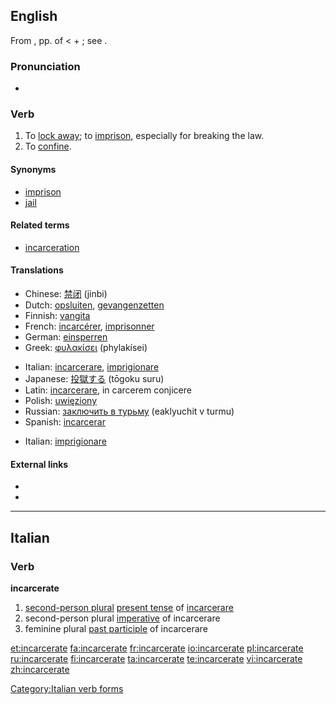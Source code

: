 ==English==

From {{ML.}} {{term|incarceratus}}, pp. of {{term|incarcerare||to imprison}} < {{etyl|la}} {{term|in||in}} + {{term|carcer||a prison}}; see {{term|carcerate}}.

===Pronunciation===
* {{a|UK}} {{IPA|/ɪnˈkɑ:.sə.ɹeɪt/}}

===Verb===
{{en-verb|incarcerat|ing}}

# To [[lock away]]; to [[imprison]], especially for breaking the law.
# To [[confine]].

====Synonyms====
* [[imprison]]
* [[jail]]

====Related terms====
* [[incarceration]]

====Translations====
{{trans-top|to lock away in prison}}
* Chinese: [[禁闭]] (jinbi)
* Dutch: [[opsluiten]], [[gevangenzetten]]
* Finnish: [[vangita]]
* French: [[incarcérer]], [[imprisonner]]
* German: [[einsperren]]
* Greek: [[φυλακίσει]] (phylakísei)
{{trans-mid}}
* Italian: [[incarcerare]], [[imprigionare]]
* Japanese: [[投獄する]] (tōgoku suru)
* Latin: [[incarcerare]], in carcerem conjicere
* Polish: [[uwięziony]]
* Russian: [[заключить в турьму]] (eaklyuchit v turmu)
* Spanish: [[incarcerar]]
{{trans-bottom}}

{{trans-top|to confine}}
* Italian: [[imprigionare]]
{{trans-mid}}
{{trans-bottom}}

====External links====
* {{R:Webster 1913}}
* {{R:Century 1911}}

----

==Italian==

===Verb===
'''incarcerate'''

# [[second-person plural]] [[present tense]] of [[incarcerare]]
# second-person plural [[imperative]] of incarcerare
# feminine plural [[past participle]] of incarcerare

[[Category:Italian verb forms]]

[[et:incarcerate]]
[[fa:incarcerate]]
[[fr:incarcerate]]
[[io:incarcerate]]
[[pl:incarcerate]]
[[ru:incarcerate]]
[[fi:incarcerate]]
[[ta:incarcerate]]
[[te:incarcerate]]
[[vi:incarcerate]]
[[zh:incarcerate]]